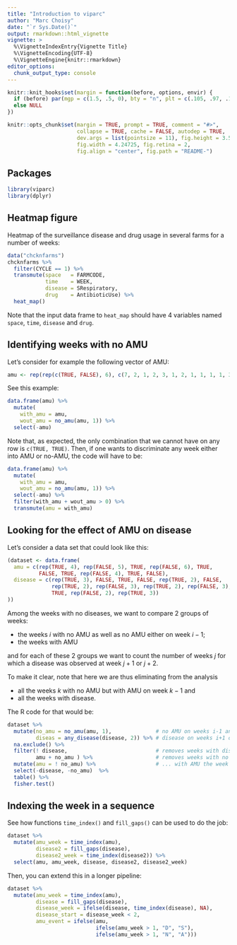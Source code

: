 ```yaml
---
title: "Introduction to viparc"
author: "Marc Choisy"
date: "`r Sys.Date()`"
output: rmarkdown::html_vignette
vignette: >
  %\VignetteIndexEntry{Vignette Title}
  %\VignetteEncoding{UTF-8}
  %\VignetteEngine{knitr::rmarkdown}
editor_options: 
  chunk_output_type: console
---
```


```r
knitr::knit_hooks$set(margin = function(before, options, envir) {
  if (before) par(mgp = c(1.5, .5, 0), bty = "n", plt = c(.105, .97, .13, .97))
  else NULL
})

knitr::opts_chunk$set(margin = TRUE, prompt = TRUE, comment = "#>",
                      collapse = TRUE, cache = FALSE, autodep = TRUE,
                      dev.args = list(pointsize = 11), fig.height = 3.5,
                      fig.width = 4.24725, fig.retina = 2,
                      fig.align = "center", fig.path = "README-")
```

## Packages

```r
library(viparc)
library(dplyr)
```

## Heatmap figure

Heatmap of the surveillance disease and drug usage in several farms for a 
number of weeks:

```r
data("chcknfarms")
chcknfarms %>%
  filter(CYCLE == 1) %>%
  transmute(space   = FARMCODE,
            time    = WEEK,
            disease = SRespiratory,
            drug    = AntibioticUse) %>%
  heat_map()
```

Note that the input data frame to `heat_map` should have 4 variables named
`space`, `time`, `disease` and `drug`.


## Identifying weeks with no AMU

Let's consider for example the following vector of AMU:

```r
amu <- rep(rep(c(TRUE, FALSE), 6), c(7, 2, 1, 2, 3, 1, 2, 1, 1, 1, 1, 3))
```

See this example:

```r
data.frame(amu) %>%
  mutate(
    with_amu = amu,
    wout_amu = no_amu(amu, 1)) %>%
  select(-amu)
```

Note that, as expected, the only combination that we cannot have on any row is
`c(TRUE, TRUE)`. Then, if one wants to discriminate any week either into AMU or
no-AMU, the code will have to be:

```r
data.frame(amu) %>%
  mutate(
    with_amu = amu,
    wout_amu = no_amu(amu, 1)) %>%
  select(-amu) %>% 
  filter(with_amu + wout_amu > 0) %>% 
  transmute(amu = with_amu)
```

## Looking for the effect of AMU on disease

Let's consider a data set that could look like this:

```r
(dataset <- data.frame(
  amu = c(rep(TRUE, 4), rep(FALSE, 5), TRUE, rep(FALSE, 6), TRUE,
          FALSE, TRUE, rep(FALSE, 4), TRUE, FALSE),
  disease = c(rep(TRUE, 3), FALSE, TRUE, FALSE, rep(TRUE, 2), FALSE,
              rep(TRUE, 2), rep(FALSE, 3), rep(TRUE, 2), rep(FALSE, 3),
              TRUE, rep(FALSE, 2), rep(TRUE, 3))
))
```

Among the weeks with no diseases, we want to compare 2 groups of weeks:

* the weeks $i$ with no AMU as well as no AMU either on week $i - 1$;
* the weeks with AMU

and for each of these 2 groups we want to count the number of weeks $j$ for
which a disease was observed at week $j + 1$ or $j + 2$.

To make it clear, note that here we are thus eliminating from the analysis

* all the weeks $k$ with no AMU but with AMU on week $k - 1$ and
* all the weeks with disease.

The R code for that would be:

```r
dataset %>% 
  mutate(no_amu = no_amu(amu, 1),              # no AMU on weeks i-1 and i
         diseas = any_disease(disease, 2)) %>% # disease on weeks i+1 or i+2
  na.exclude() %>% 
  filter(! disease,                            # removes weeks with disease
         amu + no_amu ) %>%                    # removes weeks with no AMU but...
  mutate(amu = ! no_amu) %>%                   # ... with AMU the week before.
  select(-disease, -no_amu)  %>% 
  table() %>% 
  fisher.test()
```

## Indexing the week in a sequence

See how functions `time_index()` and `fill_gaps()` can be used to do the job:

```r
dataset %>%
  mutate(amu_week = time_index(amu),
         disease2 = fill_gaps(disease),
         disease2_week = time_index(disease2)) %>% 
  select(amu, amu_week, disease, disease2, disease2_week)
```

Then, you can extend this in a longer pipeline:

```r
dataset %>%
  mutate(amu_week = time_index(amu),
         disease = fill_gaps(disease),
         disease_week = ifelse(disease, time_index(disease), NA),
         disease_start = disease_week < 2,
         amu_event = ifelse(amu,
                            ifelse(amu_week > 1, "D", "S"),
                            ifelse(amu_week > 1, "N", "A")))
```

